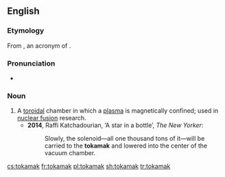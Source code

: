 ==English==
{{wikipedia}}
===Etymology===
From {{etyl|ru|en}} {{term|токамак|lang=ru}}, an acronym of {{term||тороидальная ка́мера в магнитных катушках|toroidal chamber with magnetic coils|lang=ru}}.

===Pronunciation===
*{{a|UK}} {{IPA|/ˈtəʊkəmak/|lang=en}}

===Noun===
{{en-noun}}

# A [[toroidal]] chamber in which a [[plasma]] is magnetically confined; used in [[nuclear fusion]] research.
#*'''2014''', Raffi Katchadourian, ‘A star in a bottle’, ''The New Yorker'':
#*:Slowly, the solenoid—all one thousand tons of it—will be carried to the '''tokamak''' and lowered into the center of the vacuum chamber.

[[cs:tokamak]]
[[fr:tokamak]]
[[pl:tokamak]]
[[sh:tokamak]]
[[tr:tokamak]]